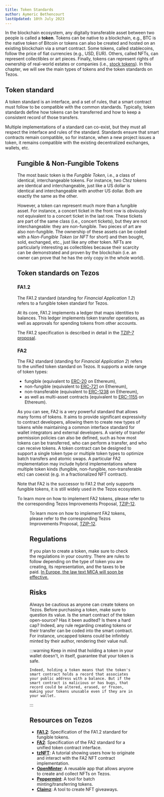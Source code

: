 ```yaml
---
title: Token Standards
author: Aymeric Bethencourt
lastUpdated: 10th July 2023
---
```



In the blockchain ecosystem, any digitally transferable asset between two people is called a **token**. Tokens can be native to a blockchain, e.g., BTC is the native token of Bitcoin or tokens can also be created and hosted on an existing blockchain via a smart contract. Some tokens, called stablecoins, follow the price of fiat currencies (e.g., USD, EUR). Others, called NFTs, can represent collectibles or art pieces. Finally, tokens can represent rights of ownership of real-world estates or companies (i.e., [stock tokens](https://www.investopedia.com/terms/t/tokenized-equity.asp)). In this chapter, we will see the main types of tokens and the token standards on Tezos.

## Token standard

A token standard is an interface, and a set of rules, that a smart contract must follow to be compatible with the common standards. Typically, token standards define how tokens can be transferred and how to keep a consistent record of those transfers.

Multiple implementations of a standard can co-exist, but they must all respect the interface and rules of the standard. Standards ensure that smart contracts remain compatible, so for instance, when a new project issues a token, it remains compatible with the existing decentralized exchanges, wallets, etc.

<Figure src="/img/token-standards/standards.svg" alt="token-standard-implementation" caption="Figure 1: Illustration of 2 implementations of the same token standard" />

## Fungible & Non-Fungible Tokens

The most basic token is the _Fungible Token_, i.e., a class of identical, interchangeable tokens. For instance, two _Ctez_ tokens are identical and interchangeable, just like a US dollar is identical and interchangeable with another US dollar. Both are exactly the same as the other.

However, a token can represent much more than a fungible asset. For instance, a concert ticket in the front row is obviously not equivalent to a concert ticket in the last row. These tickets are part of the same class (i.e., concert tickets), but they are not interchangeable: they are non-fungible. Two pieces of art are also non-fungible. The ownership of these assets can be coded with a _Non-Fungible Token_ (or _NFT_ for short) and then bought, sold, exchanged, etc., just like any other token. NFTs are particularly interesting as collectibles because their scarcity can be demonstrated and proven by the blockchain (i.e. an owner can prove that he has the only copy in the whole world).

## Token standards on Tezos

### FA1.2

The FA1.2 standard (standing for _Financial Application 1.2_) refers to a fungible token standard for Tezos.

At its core, FA1.2 implements a ledger that maps identities to balances. This ledger implements token transfer operations, as well as approvals for spending tokens from other accounts.


The FA1.2 specification is described in detail in the [TZIP-7 proposal](https://tzip.tezosagora.org/proposal/tzip-7/).

### FA2

The FA2 standard (standing for _Financial Application 2_) refers to the unified token standard on Tezos. It supports a wide range of token types:

- fungible (equivalent to [ERC-20](https://ethereum.org/en/standards/tokens/) on Ethereum),
- non-fungible (equivalent to [ERC-721](https://ethereum.org/en/standards/tokens/) on Ethereum),
- non-transferable (equivalent to [ERC-1238](https://ethereum.org/en/standards/tokens/) on Ethereum),
- as well as multi-asset contracts (equivalent to [ERC-1155](https://ethereum.org/en/standards/tokens/) on Ethereum).

As you can see, FA2 is a very powerful standard that allows many forms of tokens. It aims to provide significant expressivity to contract developers, allowing them to create new types of tokens while maintaining a common interface standard for wallet integrators and external developers. A variety of transfer permission policies can also be defined, such as how most tokens can be transferred, who can perform a transfer, and who can receive tokens. A token contract can be designed to support a single token type or multiple token types to optimize batch transfers and atomic swaps. A particular FA2 implementation may include hybrid implementations where multiple token kinds (fungible, non-fungible, non-transferable etc) can coexist (e.g. in a fractionalized NFT contract).

Note that FA2 is the successor to FA1.2 that only supports fungible tokens, it is still widely used in the Tezos ecosystem.


To learn more on how to implement FA2 tokens, please refer to the corresponding Tezos Improvements Proposal, [TZIP-12](https://tzip.tezosagora.org/proposal/tzip-12/).

<Figure src="/img/token-standards/tokens.svg" alt="fa2-token-standard" caption="Figure 2: Illustration of the multi-purpose aspect of the FA2 token standard." />

To learn more on how to implement FA2 tokens, please refer to the corresponding Tezos Improvements Proposal, [TZIP-12](https://tzip.tezosagora.org/proposal/tzip-12/).

## Regulations

If you plan to create a token, make sure to check the regulations in your country. There are rules to follow depending on the type of token you are creating, its representation, and the taxes to be paid. [In Europe, the law text MICA will soon be effective.](https://data.consilium.europa.eu/doc/document/ST-13198-2022-INIT/en/pdf)

## Risks

Always be cautious as anyone can create tokens on Tezos. Before purchasing a token, make sure to question its value. Is the smart contract of the token open-source? Has it been audited? Is there a hard cap? Indeed, any rule regarding creating tokens or their transfer can be coded into the smart contract. For instance, uncapped tokens could be infinitely minted by their author, rendering their value null.

:::warning
    Keep in mind that holding a token in your wallet doesn't, in itself, guarantee that your token is safe.

    Indeed, holding a token means that the token's smart contract holds a record that associates your public address with a balance. But if the smart contract is malicious or has bugs, that record could be altered, erased, or frozen, making your tokens unusable even if they are in your wallet.
:::

## Resources on Tezos

- **[FA1.2](https://tzip.tezosagora.org/proposal/tzip-7/)**: Specification of the FA1.2 standard for fungible tokens.
- **[FA2](https://tzip.tezosagora.org/proposal/tzip-12/)**: Specification of the FA2 standard for a unified token contract interface.
- **[tzNFT](https://github.com/tqtezos/nft-tutorial)**: A tutorial showing users how to originate and interact with the FA2 NFT contract implementation.
- **[OpenMinter](https://github.com/tqtezos/minter)**: A reusable app that allows anyone to create and collect NFTs on Tezos.
- **[Peppermint](https://github.com/tzConnectBerlin/peppermint)**: A tool for batch minting/transferring tokens.
- **[Claimz](https://gitlab.com/nomadic-labs-free-resources/claimz)**: A tool to create NFT giveaways.
